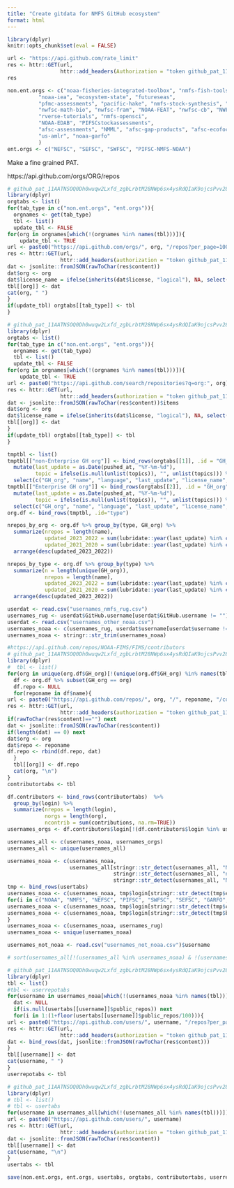 ```yaml
---
title: "Create gitdata for NMFS GitHub ecosystem"
format: html
---
```


```r
library(dplyr)
knitr::opts_chunk$set(eval = FALSE)
```

```r
url <- "https://api.github.com/rate_limit"
res <- httr::GET(url,
                 httr::add_headers(Authorization = "token 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"))
res
```

```r
non.ent.orgs <- c("noaa-fisheries-integrated-toolbox", "nmfs-fish-tools", "noaa-fims",
          "noaa-iea", "ecosystem-state", "futureseas",
          "pfmc-assessments", "pacific-hake", "nmfs-stock-synthesis", "r4ss", "ss3sim",
          "nwfsc-math-bio", "nwfsc-fram", "NOAA-FEAT", "nwfsc-cb", "NWFSC-OA-lab", "TIDE-NWFSC",
          "rverse-tutorials", "nmfs-opensci",
          "NOAA-EDAB", "PIFSCstockassessments",
          "afsc-assessments", "NMML", "afsc-gap-products", "afsc-ecofoci", "alaska-groundfish-efh",
          "us-amlr", "noaa-garfo"
          )
ent.orgs <- c("NEFSC", "SEFSC", "SWFSC", "PIFSC-NMFS-NOAA")
```

Make a fine grained PAT.

https://api.github.com/orgs/ORG/repos

```r
# 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
library(dplyr)
orgtabs <- list()
for(tab_type in c("non.ent.orgs", "ent.orgs")){
  orgnames <- get(tab_type)
  tbl <- list()
  update_tbl <- FALSE
for(org in orgnames[which(!(orgnames %in% names(tbl)))]){
    update_tbl <- TRUE
url <- paste0("https://api.github.com/orgs/", org, "/repos?per_page=100")
res <- httr::GET(url,
                 httr::add_headers(authorization = "token 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"))
dat <- jsonlite::fromJSON(rawToChar(res$content))
dat$org <- org
dat$license_name = ifelse(inherits(dat$license, "logical"), NA, select(dat$license, "spdx_id")$spdx_id)[1]
tbl[[org]] <- dat
cat(org, " ")
}
if(update_tbl) orgtabs[[tab_type]] <- tbl
}
```


```r
# 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
library(dplyr)
orgtabs <- list()
for(tab_type in c("non.ent.orgs", "ent.orgs")){
  orgnames <- get(tab_type)
  tbl <- list()
  update_tbl <- FALSE
for(org in orgnames[which(!(orgnames %in% names(tbl)))]){
    update_tbl <- TRUE
url <- paste0("https://api.github.com/search/repositories?q=org:", org)
res <- httr::GET(url,
                 httr::add_headers(authorization = "token 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"))
dat <- jsonlite::fromJSON(rawToChar(res$content))$items
dat$org <- org
dat$license_name = ifelse(inherits(dat$license, "logical"), NA, select(dat$license, "spdx_id")$spdx_id)[1]
tbl[[org]] <- dat
}
if(update_tbl) orgtabs[[tab_type]] <- tbl
}
```

```r
tmptbl <- list()
tmptbl[["non-Enterprise GH org"]] <- bind_rows(orgtabs[[1]], .id = "GH_org") %>% 
  mutate(last_update = as.Date(pushed_at, "%Y-%m-%d"),
         topic = ifelse(is.null(unlist(topics)), "", unlist(topics))) %>%
  select(c("GH_org", "name", "language", "last_update", "license_name", "description", "topic"))
tmptbl[["Enterprise GH org"]] <- bind_rows(orgtabs[[2]], .id = "GH_org") %>% 
  mutate(last_update = as.Date(pushed_at, "%Y-%m-%d"),
         topic = ifelse(is.null(unlist(topics)), "", unlist(topics))) %>%
  select(c("GH_org", "name", "language", "last_update", "license_name", "description", "topic"))
org.df <- bind_rows(tmptbl, .id="type")
```

```r
nrepos_by_org <- org.df %>% group_by(type, GH_org) %>% 
  summarize(nrepos = length(name),
            updated_2023_2022 = sum(lubridate::year(last_update) %in% c("2023", "2022"), na.rm=TRUE),
            updated_2021_2020 = sum(lubridate::year(last_update) %in% c("2021", "2020"), na.rm=TRUE)) %>%
  arrange(desc(updated_2023_2022))
```

```r
nrepos_by_type <- org.df %>% group_by(type) %>% 
  summarize(n = length(unique(GH_org)),
            nrepos = length(name),
            updated_2023_2022 = sum(lubridate::year(last_update) %in% c("2023", "2022"), na.rm=TRUE),
            updated_2021_2020 = sum(lubridate::year(last_update) %in% c("2021", "2020"), na.rm=TRUE)) %>%
  arrange(desc(updated_2023_2022))
```

```r
userdat <- read.csv("usernames_nmfs_rug.csv")
usernames_rug <- userdat$GitHub.username[userdat$GitHub.username != ""]
userdat <- read.csv("usernames_other_noaa.csv")
usernames_noaa <- c(usernames_rug, userdat$username[userdat$username != ""])
usernames_noaa <- stringr::str_trim(usernames_noaa)
```

```r
#https://api.github.com/repos/NOAA-FIMS/FIMS/contributors
# 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
library(dplyr)
#  tbl <- list()
for(org in unique(org.df$GH_org)[!(unique(org.df$GH_org) %in% names(tbl))]){
  df <- org.df %>% subset(GH_org == org)
  df.repo <- NULL
  for(reponame in df$name){
url <- paste0("https://api.github.com/repos/", org, "/", reponame, "/contributors")
res <- httr::GET(url,
                 httr::add_headers(authorization = "token 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"))
if(rawToChar(res$content)=="") next
dat <- jsonlite::fromJSON(rawToChar(res$content))
if(length(dat) == 0) next
dat$org <- org
dat$repo <- reponame
df.repo <- rbind(df.repo, dat)
  }
  tbl[[org]] <- df.repo
  cat(org, "\n")
}
contributortabs <- tbl
```

```r
df.contributors <- bind_rows(contributortabs)  %>% 
  group_by(login) %>% 
  summarize(nrepos = length(login),
            norgs = length(org),
            ncontrib = sum(contributions, na.rm=TRUE))
usernames_orgs <- df.contributors$login[!(df.contributors$login %in% usernames)]
```

```r
usernames_all <- c(usernames_noaa, usernames_orgs)
usernames_all <- unique(usernames_all)

usernames_noaa <- c(usernames_noaa, 
                    usernames_all[stringr::str_detect(usernames_all, "NOAA") |   
                                  stringr::str_detect(usernames_all, "noaa") |
                                  stringr::str_detect(usernames_all, "Noaa")])
tmp <- bind_rows(usertabs)
usernames_noaa <- c(usernames_noaa, tmp$login[stringr::str_detect(tmp$email, "noaa") & !is.na(tmp$email)])
for(i in c("NOAA", "NMFS", "NEFSC", "PIFSC", "SWFSC", "SEFSC", "GARFO", "AFSC")){
usernames_noaa <- c(usernames_noaa, tmp$login[stringr::str_detect(tmp$company, i) & !is.na(tmp$company)])
usernames_noaa <- c(usernames_noaa, tmp$login[stringr::str_detect(tmp$bio, i) & !is.na(tmp$bio)])
}
usernames_noaa <- c(usernames_noaa, usernames_rug)
usernames_noaa <- unique(usernames_noaa)

usernames_not_noaa <- read.csv("usernames_not_noaa.csv")$username

# sort(usernames_all[!(usernames_all %in% usernames_noaa) & !(usernames_all %in% usernames_not_noaa)])
```

```r
# 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
library(dplyr)
tbl <- list()
#tbl <- userrepotabs
for(username in usernames_noaa[which(!(usernames_noaa %in% names(tbl)))]){
  dat <- NULL
  if(is.null(usertabs[[username]]$public_repos)) next
  for(i in 1:(1+floor(usertabs[[username]]$public_repos/100))){
url <- paste0("https://api.github.com/users/", username, "/repos?per_page=100&page=i")
res <- httr::GET(url,
                 httr::add_headers(authorization = "token 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"))
dat <- bind_rows(dat, jsonlite::fromJSON(rawToChar(res$content)))
}
tbl[[username]] <- dat
cat(username, " ")
}
userrepotabs <- tbl
```

```r
# 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
library(dplyr)
# tbl <- list()
# tbl <- usertabs
for(username in usernames_all[which(!(usernames_all %in% names(tbl)))]){
url <- paste0("https://api.github.com/users/", username)
res <- httr::GET(url,
                 httr::add_headers(authorization = "token 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"))
dat <- jsonlite::fromJSON(rawToChar(res$content))
tbl[[username]] <- dat
cat(username, "\n")
}
usertabs <- tbl
```

```r
save(non.ent.orgs, ent.orgs, usertabs, orgtabs, contributortabs, userrepotabs, usernames_noaa, usernames_all, file="gitdata.rda")
```
